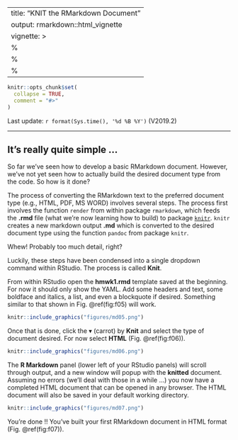 
---
title: "KNIT the RMarkdown Document"
output: rmarkdown::html_vignette
vignette: >
  %\VignetteIndexEntry{0204-rmdKNIT}
  %\VignetteEngine{knitr::rmarkdown}
  %\VignetteEncoding{UTF-8}
---


<!-- set root directory here
```r
knitr::opts_knit$set(root.dir = "~/words/classes/markdownR/markdown_html")
knitr::opts_chunk$set(warning=FALSE, fig.align="center")
```
-->

```r
knitr::opts_chunk$set(
  collapse = TRUE,
  comment = "#>"
)
```

Last update: `r format(Sys.time(), '%d %B %Y')` (V2019.2)

---

## It's really quite simple ...

So far we've seen how to develop a basic RMarkdown document.  However, we've not yet seen how to actually build the desired document type from the code.  So how is it done?

The process of converting the RMarkdown text to the preferred document type (e.g., HTML, PDF, MS WORD) involves several steps.  The process first involves the function `render` from within package `rmarkdown`, which feeds the **.rmd** file (what we're now learning how to build) to package [`knitr`](https://cran.r-project.org/web/packages/knitr/index.html).  `knitr` creates a new markdown output **.md** which is converted to the desired document type using the function `pandoc` from package `knitr`.

Whew!  Probably too much detail, right?

Luckily, these steps have been condensed into a single dropdown command within RStudio.  The process is called **Knit**.

From within RStudio open the **hmwk1.rmd** template saved at the beginning.  For now it should only show the YAML.  Add some headers and text, some boldface and italics, a list, and even a blockquote if desired.  Something similar to that shown in Fig. \@ref(fig:f05) will work.

<!-- set figures directory here 
![](figures/md05.png)
<img src="figures/md03.png" height="359px" width="480px" />
out.extra='style="background-color: #ffffff; padding:10px; display: inline-block;"'
--> 

```r
knitr::include_graphics("figures/md05.png")
```

Once that is done, click the $\blacktriangledown$ (carrot) by **Knit** and select the type of document desired.  For now select **HTML** (Fig. \@ref(fig:f06)).

<!-- set figures directory here 
![](figures/md06.png)
<img src="figures/md06.png" height="172px" width="480px" />
out.extra='style="background-color: #ffffff; padding:10px; display: inline-block;"'
--> 

```r
knitr::include_graphics("figures/md06.png")
```

The **R Markdown** panel (lower left of your RStudio panels) will scroll through output, and a new window will popup with the **knitted** document.  Assuming no errors (we'll deal with those in a while ...) you now have a completed HTML document that can be opened in any browser.  The HTML document will also be saved in your default working directory.

<!-- set figures directory here 
![](figures/md07.png)
<img src="figures/md07.png" height="239px" width="480px" />
out.extra='style="background-color: #ffffff; padding:10px; display: inline-block;"'
--> 

```r
knitr::include_graphics("figures/md07.png")
```

You're done !!  You've built your first RMarkdown document in HTML format (Fig. \@ref(fig:f07)).
